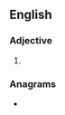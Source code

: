 ==English==

===Adjective===
{{head|en|superlative adjective}}

# {{en-superlative of|acute}}

===Anagrams===
* {{anagrams|en|a=acesttu|scutate}}
